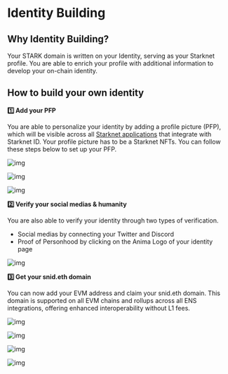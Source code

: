 # Identity Building

## Why Identity Building?

Your STARK domain is written on your Identity, serving as your Starknet profile. You are able to enrich your profile with additional information to develop your on-chain identity.

## How to build your own identity

**1️⃣ Add your PFP**

You are able to personalize your identity by adding a profile picture (PFP), which will be visible across all [Starknet applications](/core/integrations) that integrate with Starknet ID. Your profile picture has to be a Starknet NFTs. You can follow these steps below to set up your PFP.

![img](public/illustrations/edit.webp)

![img](public/illustrations/choose-nft.webp)

![img](public/illustrations/add-nft.webp)

**2️⃣ Verify your social medias & humanity**

You are also able to verify your identity through two types of verification.

- Social medias by connecting your Twitter and Discord
- Proof of Personhood by clicking on the Anima Logo of your identity page

![img](public/illustrations/verify-sm.webp)

**3️⃣ Get your snid.eth domain**

You can now add your EVM address and claim your snid.eth domain. This domain is supported on all EVM chains and rollups across all ENS integrations, offering enhanced interoperability without L1 fees.

![img](public/illustrations/get-snid.webp)

![img](public/illustrations/ens-2.webp)

![img](public/illustrations/get-snid.webp)

![img](public/illustrations/ens4.webp)